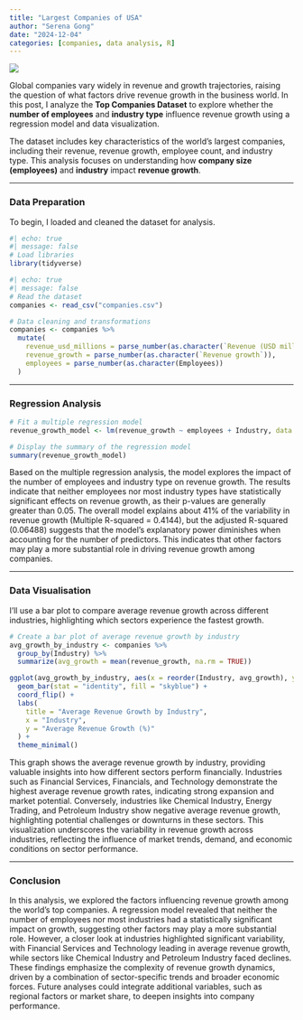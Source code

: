 ```yaml
---
title: "Largest Companies of USA"
author: "Serena Gong"
date: "2024-12-04"
categories: [companies, data analysis, R]
---
```


![](thumbnail.jpg)

Global companies vary widely in revenue and growth trajectories, raising the question of what factors drive revenue growth in the business world. In this post, I analyze the **Top Companies Dataset** to explore whether the **number of employees** and **industry type** influence revenue growth using a regression model and data visualization.

The dataset includes key characteristics of the world’s largest companies, including their revenue, revenue growth, employee count, and industry type. This analysis focuses on understanding how **company size (employees)** and **industry** impact **revenue growth**.

------------------------------------------------------------------------

### **Data Preparation**

To begin, I loaded and cleaned the dataset for analysis.

```r
#| echo: true
#| message: false
# Load libraries
library(tidyverse)
```

```r
#| echo: true
#| message: false
# Read the dataset
companies <- read_csv("companies.csv")
```

```r
# Data cleaning and transformations
companies <- companies %>%
  mutate(
    revenue_usd_millions = parse_number(as.character(`Revenue (USD millions)`)),
    revenue_growth = parse_number(as.character(`Revenue growth`)),
    employees = parse_number(as.character(Employees))
  )

```

------------------------------------------------------------------------

### **Regression Analysis**

```r
# Fit a multiple regression model
revenue_growth_model <- lm(revenue_growth ~ employees + Industry, data = companies)
```

```r

# Display the summary of the regression model
summary(revenue_growth_model)
```
Based on the multiple regression analysis, the model explores the impact of the number of employees and industry type on revenue growth. The results indicate that neither employees nor most industry types have statistically significant effects on revenue growth, as their p-values are generally greater than 0.05. The overall model explains about 41% of the variability in revenue growth (Multiple R-squared = 0.4144), but the adjusted R-squared (0.06488) suggests that the model's explanatory power diminishes when accounting for the number of predictors. This indicates that other factors may play a more substantial role in driving revenue growth among companies.

------------------------------------------------------------------------

### **Data Visualisation**

I’ll use a bar plot to compare average revenue growth across different industries, highlighting which sectors experience the fastest growth.

```r
# Create a bar plot of average revenue growth by industry
avg_growth_by_industry <- companies %>%
  group_by(Industry) %>%
  summarize(avg_growth = mean(revenue_growth, na.rm = TRUE))

ggplot(avg_growth_by_industry, aes(x = reorder(Industry, avg_growth), y = avg_growth)) +
  geom_bar(stat = "identity", fill = "skyblue") +
  coord_flip() +
  labs(
    title = "Average Revenue Growth by Industry",
    x = "Industry",
    y = "Average Revenue Growth (%)"
  ) +
  theme_minimal()

```

This graph shows the average revenue growth by industry, providing valuable insights into how different sectors perform financially. Industries such as Financial Services, Financials, and Technology demonstrate the highest average revenue growth rates, indicating strong expansion and market potential. Conversely, industries like Chemical Industry, Energy Trading, and Petroleum Industry show negative average revenue growth, highlighting potential challenges or downturns in these sectors. This visualization underscores the variability in revenue growth across industries, reflecting the influence of market trends, demand, and economic conditions on sector performance.

------------------------------------------------------------------------

### **Conclusion**

In this analysis, we explored the factors influencing revenue growth among the world’s top companies. A regression model revealed that neither the number of employees nor most industries had a statistically significant impact on growth, suggesting other factors may play a more substantial role. However, a closer look at industries highlighted significant variability, with Financial Services and Technology leading in average revenue growth, while sectors like Chemical Industry and Petroleum Industry faced declines. These findings emphasize the complexity of revenue growth dynamics, driven by a combination of sector-specific trends and broader economic forces. Future analyses could integrate additional variables, such as regional factors or market share, to deepen insights into company performance.

